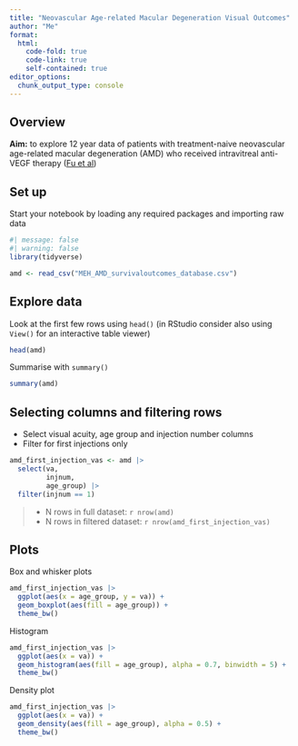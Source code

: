 ```yaml
---
title: "Neovascular Age-related Macular Degeneration Visual Outcomes"
author: "Me"
format: 
  html:
    code-fold: true
    code-link: true
    self-contained: true
editor_options: 
  chunk_output_type: console
---
```


## Overview

**Aim:** to explore 12 year data of patients with treatment-naive neovascular age-related macular degeneration (AMD) who received intravitreal anti-VEGF therapy ([Fu et al](https://jamanetwork.com/journals/jamaophthalmology/fullarticle/2772986))

## Set up

Start your notebook by loading any required packages and importing raw data

```r
#| message: false
#| warning: false
library(tidyverse)

amd <- read_csv("MEH_AMD_survivaloutcomes_database.csv")
```

## Explore data

Look at the first few rows using `head()` (in RStudio consider also using `View()` for an interactive table viewer)

```r
head(amd)
```

Summarise with `summary()`

```r
summary(amd)
```

## Selecting columns and filtering rows

- Select visual acuity, age group and injection number columns
- Filter for first injections only

```r
amd_first_injection_vas <- amd |>
  select(va,
         injnum,
         age_group) |>
  filter(injnum == 1)
```

> - N rows in full dataset: `r nrow(amd)`
> - N rows in filtered dataset: `r nrow(amd_first_injection_vas)`

## Plots

Box and whisker plots

```r
amd_first_injection_vas |>
  ggplot(aes(x = age_group, y = va)) +
  geom_boxplot(aes(fill = age_group)) +
  theme_bw()
```

Histogram

```r
amd_first_injection_vas |>
  ggplot(aes(x = va)) +
  geom_histogram(aes(fill = age_group), alpha = 0.7, binwidth = 5) +
  theme_bw()
```

Density plot

```r
amd_first_injection_vas |>
  ggplot(aes(x = va)) +
  geom_density(aes(fill = age_group), alpha = 0.5) +
  theme_bw()
```
